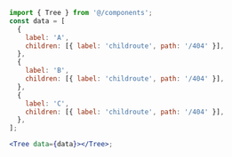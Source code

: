```jsx
import { Tree } from '@/components';
const data = [
  {
    label: 'A',
    children: [{ label: 'childroute', path: '/404' }],
  },
  {
    label: 'B',
    children: [{ label: 'childroute', path: '/404' }],
  },
  {
    label: 'C',
    children: [{ label: 'childroute', path: '/404' }],
  },
];

<Tree data={data}></Tree>;
```
